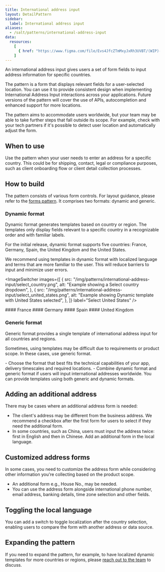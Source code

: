 ```yaml
---
title: International address input
layout: DetailPattern
sidebar:
  label: International address input
aliases:
  - /salt/patterns/international-address-input
data:
  resources:
    [
      { href: "https://www.figma.com/file/Evs4JfcZTmMxyJxRh3UVBT/(WIP)-International-Address-Input?type=design&node-id=982-87858&mode=design", label: "Templates", internal: true }
    ]  
---
```


An international address input gives users a set of form fields to input address information for specific countries.

The pattern is a form that displays relevant fields for a user-selected location. You can use it to provide consistent design when implementing International Address Input interactions across your applications. Future versions of the pattern will cover the use of APIs, autocompletion and enhanced support for more locations.

The pattern aims to accommodate users worldwide, but your team may be able to take further steps that fall outside its scope. For example, check with your tech partners if it's possible to detect user location and automatically adjust the form.

## When to use

Use the pattern when your user needs to enter an address for a specific country. This could be for shipping, contact, legal or compliance purposes, such as client onboarding flow or client detail collection processes.

## How to build

The pattern consists of various form controls. For layout guidance, please refer to the [forms pattern](./forms). It comprises two formats: dynamic and generic.

### Dynamic format

Dynamic format generates templates based on country or region. The templates only display fields relevant to a specific country in a recognizable order and with familiar labels.

For the initial release, dynamic format supports five countries: France, Germany, Spain, the United Kingdom and the United States.

We recommend using templates in dynamic format with localized language and terms that are more familiar to the user. This will reduce barriers to input and minimize user errors.

<ImageSwitcher
  images={[
    {
      src: "/img/patterns/international-address-input/select_country.png",
      alt: "Example showing a Select country dropdown",
    },
    {
      src: "/img/patterns/international-address-input/select_united_states.png",
      alt: "Example showing Dynamic template with United States selected",
    },
  ]}
  label="Select United States"
/>

<Diagrams>
  <Diagram
    src="/img/patterns/international-address-input/dynamic_france.png"
    alt="Example showing Dynamic template with France selected"
    contentPosition="top"
    border
  >
    #### France
  </Diagram>
  <Diagram
    src="/img/patterns/international-address-input/dynamic_germany.png"
    alt="Example showing Dynamic template with Germany selected"
    contentPosition="top"
    border
  >
    #### Germany
  </Diagram>
  <Diagram
    src="/img/patterns/international-address-input/dynamic_spain.png"
    alt="Example showing Dynamic template with Spain selected"
    contentPosition="top"
    border
  >
    #### Spain
  </Diagram>
  <Diagram
    src="/img/patterns/international-address-input/dynamic_united_kingdom.png"
    alt="Example showing Dynamic template with United Kingdom selected"
    contentPosition="top"
    border
  >
    #### United Kingdom
  </Diagram>
</Diagrams>

### Generic format

Generic format provides a single template of international address input for all countries and regions.

Sometimes, using templates may be difficult due to requirements or product scope. In these cases, use generic format.

<Diagram
  src="/img/patterns/international-address-input/generic_format.png"
  alt="Example showing Generic format"
  border
/>

<ExampleContainer type="positive" customPillText="Best practices">
  - Choose the format that best fits the technical capabilities of your app, delivery timescales and required locations. 
  - Combine dynamic format and generic format if users will input international addresses worldwide. You can provide templates using both generic and dynamic formats. 
</ExampleContainer>

## Adding an additional address

There may be cases where an additional address form is needed:

- The client's address may be different from the business address. We recommend a checkbox after the first form for users to select if they need the additional form.
- In some countries, such as China, users must input the address twice: first in English and then in Chinese. Add an additional form in the local language.

<Diagram
  src="/img/patterns/international-address-input/additional_address.png"
  alt="Example showing additional address input"
  border
/>

## Customized address forms

In some cases, you need to customize the address form while considering other information you're collecting based on the product scope.

- An additional form e.g., House No., may be needed.
- You can use the address form alongside international phone number, email address, banking details, time zone selection and other fields.

<Diagram
  src="/img/patterns/international-address-input/customized_address_form.png"
  alt="Example showing a customized address form"
  border
/>

## Toggling the local language

You can add a switch to toggle localization after the country selection, enabling users to compare the form with another address or data source.

<Diagrams>
  <Diagram
    src="/img/patterns/international-address-input/toggle_language_1.png"
    alt="Example showing a form with a show local language toggle off"
    border
  />
  <Diagram
    src="/img/patterns/international-address-input/toggle_language_2.png"
    alt="Example showing a form with a show local language toggle on"
    border
  />
</Diagrams>

## Expanding the pattern

If you need to expand the pattern, for example, to have localized dynamic templates for more countries or regions, please [reach out to the team](/salt/support-and-contributions/index) to discuss.
